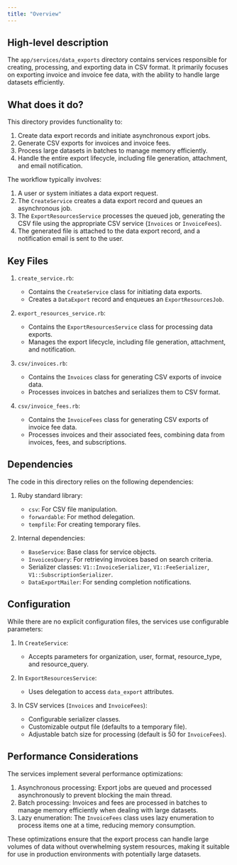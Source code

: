 ```yaml
---
title: "Overview"
---
```


## High-level description
The `app/services/data_exports` directory contains services responsible for creating, processing, and exporting data in CSV format. It primarily focuses on exporting invoice and invoice fee data, with the ability to handle large datasets efficiently.

## What does it do?
This directory provides functionality to:

1. Create data export records and initiate asynchronous export jobs.
2. Generate CSV exports for invoices and invoice fees.
3. Process large datasets in batches to manage memory efficiently.
4. Handle the entire export lifecycle, including file generation, attachment, and email notification.

The workflow typically involves:
1. A user or system initiates a data export request.
2. The `CreateService` creates a data export record and queues an asynchronous job.
3. The `ExportResourcesService` processes the queued job, generating the CSV file using the appropriate CSV service (`Invoices` or `InvoiceFees`).
4. The generated file is attached to the data export record, and a notification email is sent to the user.

## Key Files

1. `create_service.rb`:
   - Contains the `CreateService` class for initiating data exports.
   - Creates a `DataExport` record and enqueues an `ExportResourcesJob`.

2. `export_resources_service.rb`:
   - Contains the `ExportResourcesService` class for processing data exports.
   - Manages the export lifecycle, including file generation, attachment, and notification.

3. `csv/invoices.rb`:
   - Contains the `Invoices` class for generating CSV exports of invoice data.
   - Processes invoices in batches and serializes them to CSV format.

4. `csv/invoice_fees.rb`:
   - Contains the `InvoiceFees` class for generating CSV exports of invoice fee data.
   - Processes invoices and their associated fees, combining data from invoices, fees, and subscriptions.

## Dependencies
The code in this directory relies on the following dependencies:

1. Ruby standard library:
   - `csv`: For CSV file manipulation.
   - `forwardable`: For method delegation.
   - `tempfile`: For creating temporary files.

2. Internal dependencies:
   - `BaseService`: Base class for service objects.
   - `InvoicesQuery`: For retrieving invoices based on search criteria.
   - Serializer classes: `V1::InvoiceSerializer`, `V1::FeeSerializer`, `V1::SubscriptionSerializer`.
   - `DataExportMailer`: For sending completion notifications.

## Configuration
While there are no explicit configuration files, the services use configurable parameters:

1. In `CreateService`:
   - Accepts parameters for organization, user, format, resource_type, and resource_query.

2. In `ExportResourcesService`:
   - Uses delegation to access `data_export` attributes.

3. In CSV services (`Invoices` and `InvoiceFees`):
   - Configurable serializer classes.
   - Customizable output file (defaults to a temporary file).
   - Adjustable batch size for processing (default is 50 for `InvoiceFees`).

## Performance Considerations
The services implement several performance optimizations:

1. Asynchronous processing: Export jobs are queued and processed asynchronously to prevent blocking the main thread.
2. Batch processing: Invoices and fees are processed in batches to manage memory efficiently when dealing with large datasets.
3. Lazy enumeration: The `InvoiceFees` class uses lazy enumeration to process items one at a time, reducing memory consumption.

These optimizations ensure that the export process can handle large volumes of data without overwhelming system resources, making it suitable for use in production environments with potentially large datasets.